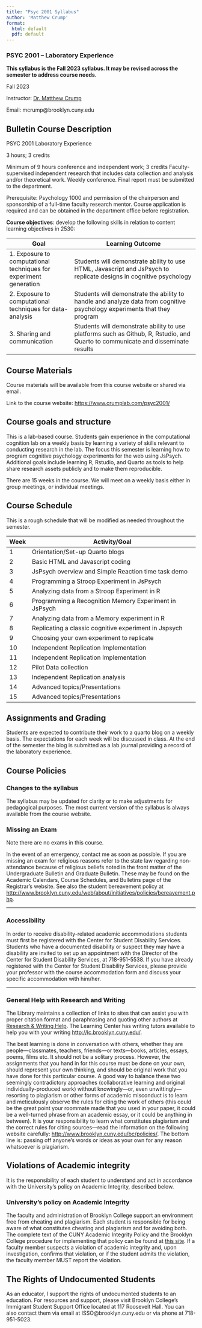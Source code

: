 ```yaml
---
title: "Psyc 2001 Syllabus"
author: 'Matthew Crump'
format: 
  html: default
  pdf: default
---
```


### PSYC 2001 -- Laboratory Experience

**This syllabus is the Fall 2023 syllabus. It may be revised across the semester to address course needs.**

Fall 2023

Instructor: [Dr. Matthew Crump](https://www.crumplab.com)

Email: mcrump\@brooklyn.cuny.edu

## Bulletin Course Description

PSYC 2001 Laboratory Experience

3 hours; 3 credits

Minimum of 9 hours conference and independent work; 3 credits Faculty-supervised independent research that includes data collection and analysis and/or theoretical work. Weekly conference. Final report must be submitted to the department.

Prerequisite: Psychology 1000 and permission of the chairperson and sponsorship of a full-time faculty research mentor. Course application is required and can be obtained in the department office before registration.

**Course objectives**: develop the following skills in relation to content learning objectives in 2530:

| Goal                                                               | Learning Outcome                                                                                                                 |
|--------------------------------------------------------------------|----------------------------------------------------------------------------------------------------------------------------------|
| 1\. Exposure to computational techniques for experiment generation | Students will demonstrate ability to use HTML, Javascript and JsPsych to replicate designs in cognitive psychology               |
| 2\. Exposure to computational techniques for data-analysis         | Students will demonstrate the ability to handle and analyze data from cognitive psychology experiments that they program         |
| 3\. Sharing and communication                                      | Students will demonstrate ability to use platforms such as Github, R, Rstudio, and Quarto to communicate and disseminate results |

## Course Materials

Course materials will be available from this course website or shared via email.

Link to the course website: <https://www.crumplab.com/psyc2001/>

## Course goals and structure

This is a lab-based course. Students gain experience in the computational cognition lab on a weekly basis by learning a variety of skills relevant to conducting research in the lab. The focus this semester is learning how to program cognitive psychology experiments for the web using JsPsych. Additional goals include learning R, Rstudio, and Quarto as tools to help share research assets publicly and to make them reproducible.

There are 15 weeks in the course. We will meet on a weekly basis either in group meetings, or individual meetings.

## Course Schedule

This is a rough schedule that will be modified as needed throughout the semester.

| Week | Activity/Goal                                          |
|------|--------------------------------------------------------|
| 1    | Orientation/Set-up Quarto blogs                        |
| 2    | Basic HTML and Javascript coding                       |
| 3    | JsPsych overview and Simple Reaction time task demo    |
| 4    | Programming a Stroop Experiment in JsPsych             |
| 5    | Analyzing data from a Stroop Experiment in R           |
| 6    | Programming a Recognition Memory Experiment in JsPsych |
| 7    | Analyzing data from a Memory experiment in R           |
| 8    | Replicating a classic cognitive experiment in Jspsych  |
| 9    | Choosing your own experiment to replicate              |
| 10   | Independent Replication Implementation                 |
| 11   | Independent Replication Implementation                 |
| 12   | Pilot Data collection                                  |
| 13   | Independent Replication analysis                       |
| 14   | Advanced topics/Presentations                          |
| 15   | Advanced topics/Presentations                          |

## Assignments and Grading

Students are expected to contribute their work to a quarto blog on a weekly basis. The expectations for each week will be discussed in class. At the end of the semester the blog is submitted as a lab journal providing a record of the laboratory experience.

## Course Policies

### Changes to the syllabus

The syllabus may be updated for clarity or to make adjustments for pedagogical purposes. The most current version of the syllabus is always available from the course website.

### Missing an Exam

Note there are no exams in this course.

In the event of an emergency, contact me as soon as possible. If you are missing an exam for religious reasons refer to the state law regarding non-attendance because of religious beliefs noted in the front matter of the Undergraduate Bulletin and Graduate Bulletin. These may be found on the Academic Calendars, Course Schedules, and Bulletins page of the Registrar's website. See also the student bereavement policy at <http://www.brooklyn.cuny.edu/web/about/initiatives/policies/bereavement.php>.

------------------------------------------------------------------------

### Accessibility

In order to receive disability-related academic accommodations students must first be registered with the Center for Student Disability Services. Students who have a documented disability or suspect they may have a disability are invited to set up an appointment with the Director of the Center for Student Disability Services, at 718-951-5538. If you have already registered with the Center for Student Disability Services, please provide your professor with the course accommodation form and discuss your specific accommodation with him/her.

------------------------------------------------------------------------

### General Help with Research and Writing

The Library maintains a collection of links to sites that can assist you with proper citation format and paraphrasing and quoting other authors at [Research & Writing Help](https://library.brooklyn.cuny.edu/resources/?service=research-help). The Learning Center has writing tutors available to help you with your writing <http://lc.brooklyn.cuny.edu/>.

The best learning is done in conversation with others, whether they are people---classmates, teachers, friends---or texts---books, articles, essays, poems, films etc. It should not be a solitary process. However, the assignments that you hand in for this course must be done on your own, should represent your own thinking, and should be original work that you have done for this particular course. A good way to balance these two seemingly contradictory approaches (collaborative learning and original individually-produced work) without knowingly---or, even unwittingly---resorting to plagiarism or other forms of academic misconduct is to learn and meticulously observe the rules for citing the work of others (this could be the great point your roommate made that you used in your paper, it could be a well-turned phrase from an academic essay, or it could be anything in between). It is your responsibility to learn what constitutes plagiarism and the correct rules for citing sources---read the information on the following website carefully: <http://www.brooklyn.cuny.edu/bc/policies/>. The bottom line is: passing off anyone's words or ideas as your own for any reason whatsoever is plagiarism.

## Violations of Academic integrity {#sec-integrity}

It is the responsibility of each student to understand and act in accordance with the University's policy on Academic Integrity, described below.

### University's policy on Academic Integrity

The faculty and administration of Brooklyn College support an environment free from cheating and plagiarism. Each student is responsible for being aware of what constitutes cheating and plagiarism and for avoiding both. The complete text of the CUNY Academic Integrity Policy and the Brooklyn College procedure for implementing that policy can be found at [this site](http://www.brooklyn.cuny.edu/web/about/initiatives.php). If a faculty member suspects a violation of academic integrity and, upon investigation, confirms that violation, or if the student admits the violation, the faculty member MUST report the violation.

## The Rights of Undocumented Students

As an educator, I support the rights of undocumented students to an education. For resources and support, please visit Brooklyn College's Immigrant Student Support Office located at 117 Roosevelt Hall. You can also contact them via email at ISSO\@brooklyn.cuny.edu or via phone at 718-951-5023.
